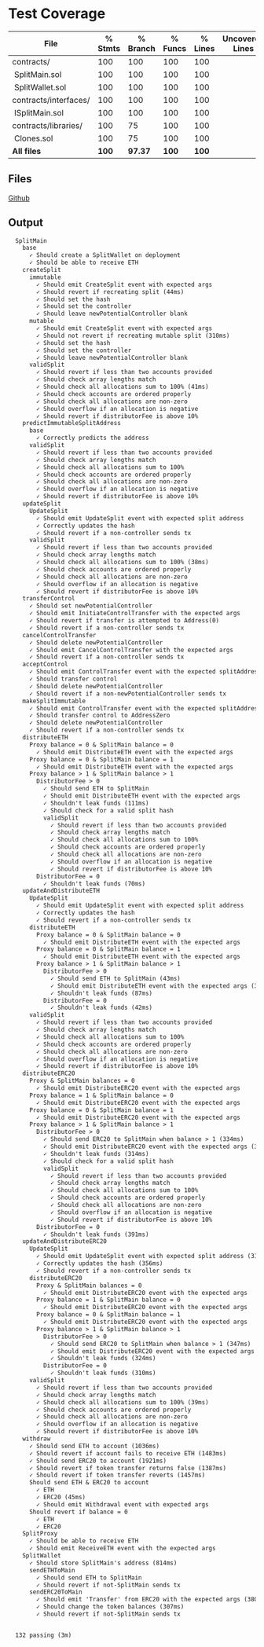 # Test Coverage

<div style={{ paddingTop: '1rem', fontFamily: 'monospace', fontSize: '15px' }}>

| File                   |  % Stmts | % Branch |  % Funcs |  % Lines |Uncovered Lines |
| -----------------------|----------|----------|----------|----------|----------------|
| contracts/            |      100 |      100 |      100 |      100 |                |
| &nbsp;SplitMain.sol   |      100 |      100 |      100 |      100 |                |
| &nbsp;SplitWallet.sol |      100 |      100 |      100 |      100 |                |
| contracts/interfaces/ |      100 |      100 |      100 |      100 |                |
| &nbsp;ISplitMain.sol  |      100 |      100 |      100 |      100 |                |
| contracts/libraries/  |      100 |       75 |      100 |      100 |                |
| &nbsp;Clones.sol      |      100 |       75 |      100 |      100 |                |
| **All files**          |  **100** |**97.37** |  **100** |  **100** |                |

</div>

## Files

[Github](https://github.com/0xSplits/splits-contracts/blob/main/test/SplitMain.ts)

## Output

```markdown
  SplitMain
    base
      ✓ Should create a SplitWallet on deployment
      ✓ Should be able to receive ETH
    createSplit
      immutable
        ✓ Should emit CreateSplit event with expected args
        ✓ Should revert if recreating split (44ms)
        ✓ Should set the hash
        ✓ Should set the controller
        ✓ Should leave newPotentialController blank
      mutable
        ✓ Should emit CreateSplit event with expected args
        ✓ Should not revert if recreating mutable split (310ms)
        ✓ Should set the hash
        ✓ Should set the controller
        ✓ Should leave newPotentialController blank
      validSplit
        ✓ Should revert if less than two accounts provided
        ✓ Should check array lengths match
        ✓ Should check all allocations sum to 100% (41ms)
        ✓ Should check accounts are ordered properly
        ✓ Should check all allocations are non-zero
        ✓ Should overflow if an allocation is negative
        ✓ Should revert if distributorFee is above 10%
    predictImmutableSplitAddress
      base
        ✓ Correctly predicts the address
      validSplit
        ✓ Should revert if less than two accounts provided
        ✓ Should check array lengths match
        ✓ Should check all allocations sum to 100%
        ✓ Should check accounts are ordered properly
        ✓ Should check all allocations are non-zero
        ✓ Should overflow if an allocation is negative
        ✓ Should revert if distributorFee is above 10%
    updateSplit
      UpdateSplit
        ✓ Should emit UpdateSplit event with expected split address
        ✓ Correctly updates the hash
        ✓ Should revert if a non-controller sends tx
      validSplit
        ✓ Should revert if less than two accounts provided
        ✓ Should check array lengths match
        ✓ Should check all allocations sum to 100% (38ms)
        ✓ Should check accounts are ordered properly
        ✓ Should check all allocations are non-zero
        ✓ Should overflow if an allocation is negative
        ✓ Should revert if distributorFee is above 10%
    transferControl
      ✓ Should set newPotentialController
      ✓ Should emit InitiateControlTransfer with the expected args
      ✓ Should revert if transfer is attempted to Address(0)
      ✓ Should revert if a non-controller sends tx
    cancelControlTransfer
      ✓ Should delete newPotentialController
      ✓ Should emit CancelControlTransfer with the expected args
      ✓ Should revert if a non-controller sends tx
    acceptControl
      ✓ Should emit ControlTransfer event with the expected splitAddress, previousController, and newController
      ✓ Should transfer control
      ✓ Should delete newPotentialController
      ✓ Should revert if a non-newPotentialController sends tx
    makeSplitImmutable
      ✓ Should emit ControlTransfer event with the expected splitAddress, previousController, and newController
      ✓ Should transfer control to AddressZero
      ✓ Should delete newPotentialController
      ✓ Should revert if a non-controller sends tx
    distributeETH
      Proxy balance = 0 & SplitMain balance = 0
        ✓ Should emit DistributeETH event with the expected args
      Proxy balance = 0 & SplitMain balance = 1
        ✓ Should emit DistributeETH event with the expected args
      Proxy balance > 1 & SplitMain balance > 1
        DistributorFee > 0
          ✓ Should send ETH to SplitMain
          ✓ Should emit DistributeETH event with the expected args
          ✓ Shouldn't leak funds (111ms)
          ✓ Should check for a valid split hash
          validSplit
            ✓ Should revert if less than two accounts provided
            ✓ Should check array lengths match
            ✓ Should check all allocations sum to 100%
            ✓ Should check accounts are ordered properly
            ✓ Should check all allocations are non-zero
            ✓ Should overflow if an allocation is negative
            ✓ Should revert if distributorFee is above 10%
        DistributorFee = 0
          ✓ Shouldn't leak funds (70ms)
    updateAndDistributeETH
      UpdateSplit
        ✓ Should emit UpdateSplit event with expected split address
        ✓ Correctly updates the hash
        ✓ Should revert if a non-controller sends tx
      distributeETH
        Proxy balance = 0 & SplitMain balance = 0
          ✓ Should emit DistributeETH event with the expected args
        Proxy balance = 0 & SplitMain balance = 1
          ✓ Should emit DistributeETH event with the expected args
        Proxy balance > 1 & SplitMain balance > 1
          DistributorFee > 0
            ✓ Should send ETH to SplitMain (43ms)
            ✓ Should emit DistributeETH event with the expected args (38ms)
            ✓ Shouldn't leak funds (87ms)
          DistributorFee = 0
            ✓ Shouldn't leak funds (42ms)
      validSplit
        ✓ Should revert if less than two accounts provided
        ✓ Should check array lengths match
        ✓ Should check all allocations sum to 100%
        ✓ Should check accounts are ordered properly
        ✓ Should check all allocations are non-zero
        ✓ Should overflow if an allocation is negative
        ✓ Should revert if distributorFee is above 10%
    distributeERC20
      Proxy & SplitMain balances = 0
        ✓ Should emit DistributeERC20 event with the expected args
      Proxy balance = 1 & SplitMain balance = 0
        ✓ Should emit DistributeERC20 event with the expected args
      Proxy balance = 0 & SplitMain balance = 1
        ✓ Should emit DistributeERC20 event with the expected args
      Proxy balance > 1 & SplitMain balance > 1
        DistributorFee > 0
          ✓ Should send ERC20 to SplitMain when balance > 1 (334ms)
          ✓ Should emit DistributeERC20 event with the expected args (321ms)
          ✓ Shouldn't leak funds (314ms)
          ✓ Should check for a valid split hash
          validSplit
            ✓ Should revert if less than two accounts provided
            ✓ Should check array lengths match
            ✓ Should check all allocations sum to 100%
            ✓ Should check accounts are ordered properly
            ✓ Should check all allocations are non-zero
            ✓ Should overflow if an allocation is negative
            ✓ Should revert if distributorFee is above 10%
        DistributorFee = 0
          ✓ Shouldn't leak funds (391ms)
    updateAndDistributeERC20
      UpdateSplit
        ✓ Should emit UpdateSplit event with expected split address (315ms)
        ✓ Correctly updates the hash (356ms)
        ✓ Should revert if a non-controller sends tx
      distributeERC20
        Proxy & SplitMain balances = 0
          ✓ Should emit DistributeERC20 event with the expected args
        Proxy balance = 1 & SplitMain balance = 0
          ✓ Should emit DistributeERC20 event with the expected args
        Proxy balance = 0 & SplitMain balance = 1
          ✓ Should emit DistributeERC20 event with the expected args
        Proxy balance > 1 & SplitMain balance > 1
          DistributorFee > 0
            ✓ Should send ERC20 to SplitMain when balance > 1 (347ms)
            ✓ Should emit DistributeERC20 event with the expected args (323ms)
            ✓ Shouldn't leak funds (324ms)
          DistributorFee = 0
            ✓ Shouldn't leak funds (310ms)
      validSplit
        ✓ Should revert if less than two accounts provided
        ✓ Should check array lengths match
        ✓ Should check all allocations sum to 100% (39ms)
        ✓ Should check accounts are ordered properly
        ✓ Should check all allocations are non-zero
        ✓ Should overflow if an allocation is negative
        ✓ Should revert if distributorFee is above 10%
    withdraw
      ✓ Should send ETH to account (1036ms)
      ✓ Should revert if account fails to receive ETH (1483ms)
      ✓ Should send ERC20 to account (1921ms)
      ✓ Should revert if token transfer returns false (1387ms)
      ✓ Should revert if token transfer reverts (1457ms)
      Should send ETH & ERC20 to account
        ✓ ETH
        ✓ ERC20 (45ms)
        ✓ Should emit Withdrawal event with expected args
      Should revert if balance = 0
        ✓ ETH
        ✓ ERC20
    SplitProxy
      ✓ Should be able to receive ETH
      ✓ Should emit ReceiveETH event with the expected args
    SplitWallet
      ✓ Should store SplitMain's address (814ms)
      sendETHToMain
        ✓ Should send ETH to SplitMain
        ✓ Should revert if not-SplitMain sends tx
      sendERC20ToMain
        ✓ Should emit 'Transfer' from ERC20 with the expected args (380ms)
        ✓ Should change the token balances (307ms)
        ✓ Should revert if not-SplitMain sends tx


  132 passing (3m)
```
